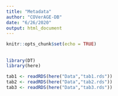 ```yaml
---
title: "Metadata"
author: "COVerAGE-DB"
date: "6/26/2020"
output: html_document
---
```


```r
knitr::opts_chunk$set(echo = TRUE)
```

##

```r
library(DT)
library(here)

tab1 <- readRDS(here("Data","tab1.rds"))
tab2 <- readRDS(here("Data","tab2.rds"))
tab3 <- readRDS(here("Data","tab3.rds"))
```


